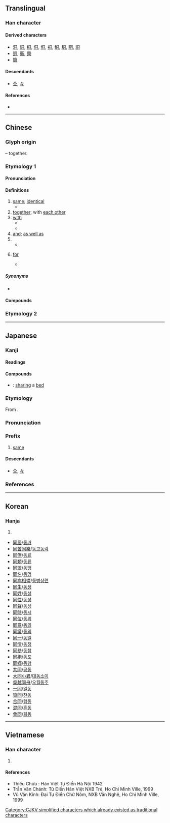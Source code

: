 {{also|仝|衕|何|向|回|伺|々}}
{{character info/new}}
==Translingual==
{{stroke order|type=animate}}

===Han character===
{{Han char|rn=30|rad=口|as=03|sn=6|four=77220|canj=BMR|ids=⿵冂𠮛}}

====Derived characters====
<!-- sorted by where this component is placed: right, middle, bottom -->
* [[洞]], [[銅]], [[桐]], [[侗]], [[恫]], [[挏]], [[鮦]], [[駧]], [[眮]], [[詷]]
* [[迵]], [[衕]], [[興]]
* [[筒]]

====Descendants====
* [[仝]], [[々]]

====References====
* {{Han ref|kx=0175.060|dkj=03294|dj=0389.060|hdz=10578.010|uh=540C|ud=21516|bh=A650|bd=42576}}

----

==Chinese==

===Glyph origin===
{{Han etyl}}
{{Han compound|凡|口|t1=all|t2=mouth|ls=ic}} – together.

===Etymology 1===
{{zh-forms|alt=仝,冈}}

====Pronunciation====
{{zh-pron
|m=tóng
|m-s=
|c=tung4
|c-t=
|g=
|h=pfs=thùng
|j=
|mb=dǒ̤ng
|md=dùng
|mn=tâng/tông
|mn_note=tâng - vernacular; tông - literary
|mn-t=dang5/tong5
|mn-t_note=dang5 - vernacular; tong5 - literary
|w=3don
|x=
|mc=y
|oc=y
|ma=
|cat=a,adv,con,prep
}}

====Definitions====
{{zh-hanzi}}

# [[same]]; [[identical]]
#* {{zh-x|同 一個 世界，同 一個 夢想。|One World, One Dream. (literally "The '''Same''' World, The '''Same''' Dream")}}
# [[together]]; with [[each other]]
# [[with]] {{gloss|indicating accompaniment or relationship}}
#* {{zh-x|我 同 你 去|I am going '''with''' you.}}
#* {{zh-x|他 同 這 件 事 無關。|He has nothing to do '''with''' this.}}
# [[and]]; [[as well as]]
# {{n-g|used to show comparison}}
#* {{zh-x|今年 的 氣候 同 往年 不 一樣。|The climate this year is different '''from''' which of the past.}}
# {{lb|zh|Cantonese}} [[for]]
#* {{zh-x|同 我 攞{lo2} 一 罐 甜酸醬，唔該。|Please get me a can of sweet-and-sour sauce.|C}}

=====Synonyms=====
* {{sense|and}}
{{zh-dial|和}}

====Compounds====
{{zh-der|同樣|同音字|同事|同志|同業|同門異戶|同心圓|同根|同時|同志天地|八大胡同|功同賞異|同工異調|一軌同風|同謀|同科|同性戀|州同|同考官|味同嚼蠟|共同趨向|同起同坐|同盟國|公諸同好|同心髻|同語線|同室操戈|大陸同胞|同步傳輸|人神同憤|同軸電纜|同生|同義|共同代理|同聲|大同主義|同席|同穴|同理心|共同繼承|不同凡響|同源詞|上下同心|同命鴛鴦|同坐|共同運銷|協力同心|同化作用|同居人|同舟之誼|同盟|同溫層|同堂|同仇|合同文字|同氣|不約而同|山地同胞|同功一體|共同體|同心協力|同病相憐|同斜層|同心合力|同窗契友|同感|同衾共枕|大同世界|同塵|同儕|協同|同喜|同休共戚|同理|形同具文|不同|同盟會|共同代表|同舟而濟|同類相呼|三馬同槽|堅白同異|情同骨肉|同志合道|同榻|同胞共乳|同等|同宿|同列|同氣之情|同好|同榜|同袍同澤|同座|共同點|公同|同船濟水|大是不同|同命|同羅杯|同輩|同心僇力|帶同|同性|同聲異俗|感同身受|同論|共同基金|同類色|同願|同出一源|同意|同軸圓|情同魚水|情同手足|情同一家|同歡同賞|伐異黨同|同治|同致|不同日月|恩同父母|恩同再造|同學錄|同庚|分形同氣|同人|同車|志同道合|志同氣合|志同心合|共同管道|同年|三代同堂|如同|不同意|同氣之光|同袍|世界大同|同參|形名參同|形同虛設|大不相同|同命鳥|僉同|同樂|同類意識|同黨|同床各夢|同異|同行|勢同水火|同案|同行相忌|同類相殘|大同之世|同鄉|同歸|伙同|同門|不謀而同|同生死|同志酒吧|巧同造化|共同企業|同爨|同行語|同屋|同室|同姓|同居各爨|同流合汙|人同此心|同心結|同步|大同盟|十鼠同穴|同名之累|同窗|同日而言|和而不同|大同書|同名|大同小異|奸同鬼蜮|同日而語|共同語|同甲|同歸殊途|同道|同罪|吳越同舟|家族同盟|偕同|同步衛星|和同|和光同塵|同工同酬|同林鳥|同聲相應|同義詞|同床異夢|同條共貫|同門友|同形詞|同心戮力|同光|同步錄音|大同|一視同仁|同心合意|功同良相|參同契|同仁|同心|共同感覺|同居|同德|同氣連枝|同舟共濟|串同|同衾幬|大同社會|大同煤礦|大同教|大同大學|同夥|公同共有|夥同|同位素|夥同一氣|同房|全然不同|同歸於盡|同心斷金|同期|共同|共同財產|同氣相求|同惡相求|同惡相助|同夢|一同|同意權|同憂相救|同業公會|同調|同惡相濟|共同保證|共同科目|同類相聚|同類相求|同類|同音詞|同鄉會|同軌同文|同軌|同路人|同路|同譜|同言線|同見同知|同襟|同胞雙生|同胞兄弟|同胞|同聲之誼|同級|同等學力|同窗夜語|同種|同知|同盟者|同產|同生共死|同甘同苦|同甘共苦|同班|同母|同歲|同歡|同樂會|同校|同族|同方|同文館|同文韻統|同文算指|同文|同慶|同意書|同情心|同情|同心并力|同心同德|同德同心|同年而語|同州梆子|同寅|同宗同氣|同宗|同學會|同化|同動詞|同出一脈|同僚|同位角|同伴|同仇敵愾|同上|同一|合同|同源|同惡相救|力不同科|同舍生|同硯|共同訴訟|共同經營|共同正犯|共同市場|同學|同工異曲|同期錄音|同卵雙生|伴同|將無同|共同努力|同緣同相|攻守同盟|有福同享|普奧同盟|標同伐異|永結同心|殷同|江海同歸|異途同歸|殊途同歸|扶同硬證|打話不同|殊路同歸|扶同|殊致同歸|標本同治|死胡同|求同存異|普天同慶|所見略同|殊方同致|本同末異|視同兒戲|父子同牝|異曲同工|敬同|普同文化|率土同慶|殊塗同會|異口同聲|殊塗同致|清濁同流|異苔同岑|神聖同盟|畢力同心|萬里同風|率同|視同陌路|視同具文|有女同車|眼同|相同|眾口同聲|白首同歸|異路同歸|異派同源|異口同辭|珍同拱璧|玉石同燼|敵愾同仇|牛驥同皁|混同|撲同|扶同詿誤|朱陸異同|溥天同慶|殊塗同歸|混同江|截然不同|禍福同門|異口同音|戮力同心|玉石同焚|玉石同沉|民族同化|比眾不同|異同|李郭同舟|視同秦越|會同|蘭艾同燼|苟同|笙磬同音|胡同|貓鼠同眠|行同狗豨|自同寒蟬|雷同|迥不相同|通同一氣|部落同盟|賞同罰異|義同生死|陪同|老同學|雌雄同株|隨同|絕不相同|與眾不同|贊同|非同小可|齊心同力|黨同伐異|雌雄同體|黃同紙|等同|非同尋常|行同狗彘|類同法|類同|通同|非同容易|非同兒戲|認同卡|雞同鴨講|隔房同輩|車攻馬同|薄海同仇|與民同憂|誓同生死|風雨同舟|道同志合|道合志同|連同|行合趨同|迥然不同|迥乎不同|與國同休|貌同實異|認同|約同|蘭艾同焚|薰蕕同器|龜鶴同春|藥食同源|與民同樂|與子同袍|老少一同|同在|同福|同興|同字框|同齡|同益|同北廟}}

===Etymology 2===
{{zh-see|衕}}

{{zh-cat|Elementary}}

----

==Japanese==

===Kanji===
{{ja-kanji|grade=2|rs=口03}}

====Readings====
{{ja-readings
|goon=ずう<づう
|kanon=とう
|kanyoon=どう
|kun=おな-じ, とも-に
|nanori=あつ, あつむ, とも, ひとし
}}

====Compounds====

* {{ja-r|同床|どうしょう}}: [[sharing]] a [[bed]]

{{ja-kanjitab|どう|yomi=kanyoon}}

===Etymology===
From {{etyl|ltc|ja|sort=とう'}} {{m|zh|同|tr=duwng||same}}.

===Pronunciation===
{{ja-pron|yomi=kanyoon|どう|acc=1|acc_ref=DJR,NHK}}

===Prefix===
{{ja-pos|prefix|どう}}

# [[same]]

====Descendants====
* [[仝]], [[々]]

===References===
<references/>

----

==Korean==

===Hanja===
{{ko-hanja|한가지|동}}

# {{hanja form of|동|[[same]]; [[identical]]}}

* [[同居]]/[[동거]]
* [[同苦同樂]]/[[동고동락]]
* [[同僚]]/[[동료]]
* [[同類]]/[[동류]]
* [[同盟]]/[[동맹]]
* [[同名]]/[[동명]]
* [[同病相憐]]/[[동병상련]]
* [[同生]]/[[동생]]
* [[同姓]]/[[동성]]
* [[同性]]/[[동성]]
* [[同聲]]/[[동성]]
* [[同時]]/[[동시]]
* [[同位]]/[[동위]]
* [[同意]]/[[동의]]
* [[同議]]/[[동의]]
* [[同一]]/[[동일]]
* [[同情]]/[[동정]]
* [[同參]]/[[동참]]
* [[同袍]]/[[동포]]
* [[同鄕]]/[[동향]]
* [[共同]]/[[공동]]
* [[大同小異]]/[[대동소이]]
* [[吳越同舟]]/[[오월동주]]
* [[一同]]/[[일동]]
* [[贊同]]/[[찬동]]
* [[合同]]/[[합동]]
* [[混同]]/[[혼동]]
* [[會同]]/[[회동]]

----

==Vietnamese==

===Han character===
{{vi-hantu|[[đồng]], [[đùng]], [[đang]]|rs=口03}}

# {{defn|lang=vi|sort=口03}}

====References====
* Thiều Chửu : Hán Việt Tự Điển Hà Nội 1942
* Trần Văn Chánh: Từ Điển Hán Việt NXB Trẻ, Ho Chi Minh Ville, 1999
* Vũ Văn Kính: Đại Tự Điển Chữ Nôm, NXB Văn Nghệ, Ho Chi Minh Ville, 1999

[[Category:CJKV simplified characters which already existed as traditional characters]]